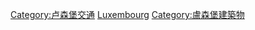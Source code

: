 {{Commons cat|Bridges in Luxembourg}}

[[Category:卢森堡交通|Category:卢森堡交通]]
[[Category:欧洲各国桥梁|Luxembourg]]
[[Category:盧森堡建築物|Category:盧森堡建築物]]